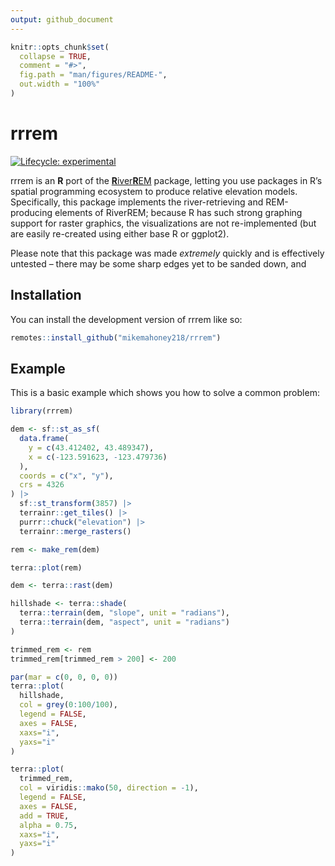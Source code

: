 ```yaml
---
output: github_document
---
```


<!-- README.md is generated from README.Rmd. Please edit that file -->

```r
knitr::opts_chunk$set(
  collapse = TRUE,
  comment = "#>",
  fig.path = "man/figures/README-",
  out.width = "100%"
)
```

# rrrem

<!-- badges: start -->
[![Lifecycle: experimental](https://img.shields.io/badge/lifecycle-experimental-orange.svg)](https://lifecycle.r-lib.org/articles/stages.html#experimental)
<!-- badges: end -->

rrrem is an **R** port of the [**R**iver**R**EM](https://github.com/klarrieu/RiverREM) package, letting you use packages in R's spatial programming ecosystem to produce relative elevation models. Specifically, this package implements the river-retrieving and REM-producing elements of RiverREM; because R has such strong graphing support for raster graphics, the visualizations are not re-implemented (but are easily re-created using either base R or ggplot2). 

Please note that this package was made _extremely_ quickly and is effectively untested -- there may be some sharp edges yet to be sanded down, and 

## Installation

You can install the development version of rrrem like so:

``` r
remotes::install_github("mikemahoney218/rrrem")
```

## Example

This is a basic example which shows you how to solve a common problem:

```r
library(rrrem)

dem <- sf::st_as_sf(
  data.frame(
    y = c(43.412402, 43.489347), 
    x = c(-123.591623, -123.479736)
  ),
  coords = c("x", "y"),
  crs = 4326
) |> 
  sf::st_transform(3857) |> 
  terrainr::get_tiles() |> 
  purrr::chuck("elevation") |> 
  terrainr::merge_rasters()

rem <- make_rem(dem)

terra::plot(rem)
```

```r
dem <- terra::rast(dem)

hillshade <- terra::shade(
  terra::terrain(dem, "slope", unit = "radians"),
  terra::terrain(dem, "aspect", unit = "radians")
)

trimmed_rem <- rem
trimmed_rem[trimmed_rem > 200] <- 200

par(mar = c(0, 0, 0, 0))
terra::plot(
  hillshade, 
  col = grey(0:100/100), 
  legend = FALSE, 
  axes = FALSE,
  xaxs="i", 
  yaxs="i"
)

terra::plot(
  trimmed_rem,
  col = viridis::mako(50, direction = -1), 
  legend = FALSE, 
  axes = FALSE,
  add = TRUE,
  alpha = 0.75,
  xaxs="i", 
  yaxs="i"
)
```



